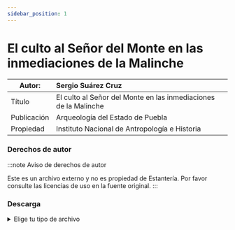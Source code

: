 ```yaml
---
sidebar_position: 1
---
```

# El culto al Señor del Monte en las inmediaciones de la Malinche

|Autor:| Sergio Suárez Cruz |
|--|:--|
|Título|El culto al Señor del Monte en las inmediaciones de la Malinche|
|Publicación|Arqueología del Estado de Puebla|
|Propiedad|Instituto Nacional de Antropología e Historia|

### Derechos de autor
    
:::note Aviso de derechos de autor

Este es un archivo externo y no es propiedad de Estantería. Por favor consulte las licencias de uso en la fuente original.
:::

### Descarga
<details>
  <summary>Elige tu tipo de archivo</summary>
    <div>
        <a href="https://estanteriadigitalpapalotla.s3.us-east-2.amazonaws.com/EstanteriaDigitalDePapalotla/Historia+y+Costumbres/Se%C3%B1or-del-Monte.pdf"> 📥 El culto al Señor del Monte en las inmediaciones de la Malinche (PDF)</a>
        </div>      
</details>

